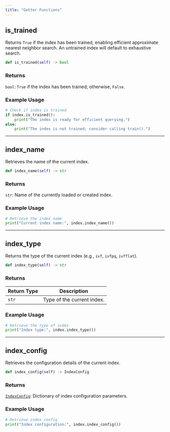 ```yaml
---
title: "Getter Functions"
---
```


## is_trained

Returns `True` if the index has been trained, enabling efficient approximate nearest neighbor search. An untrained index will default to exhaustive search.

```python
def is_trained(self) -> bool
```

### Returns

`bool`: `True` if the index has been trained; otherwise, `False`.

### Example Usage

```python
# Check if index is trained
if index.is_trained():
    print("The index is ready for efficient querying.")
else:
    print("The index is not trained; consider calling train().")
```

---

## index_name

Retrieves the name of the current index.

```python
def index_name(self) -> str
```

### Returns

`str`: Name of the currently loaded or created index.

### Example Usage

```python
# Retrieve the index name
print("Current index name:", index.index_name())
```

---

## index_type

Returns the type of the current index (e.g., `ivf`, `ivfpq`, `ivfflat`).

```python
def index_type(self) -> str
```

### Returns
| Return Type | Description |
|-------------|-------------------------------------|
| `str` | Type of the current index. |

### Example Usage

```python
# Retrieve the type of index
print("Index type:", index.index_type())
```

---

## index_config

Retrieves the configuration details of the current index.

```python
def index_config(self) -> IndexConfig
```

### Returns

[`IndexConfig`](types/#indexconfig): Dictionary of index configuration parameters.

### Example Usage

```python
# Retrieve index config
print("Index configuration:", index.index_config())
```